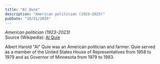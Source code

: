```yaml
---
title: "Al Quie"
description: "American politician (1923–2023)"
pubDate: "10/31/2024"
---
```


*American politician (1923–2023)*  
Source (Wikipedia): [Al Quie][1]

Albert Harold "Al" Quie was an American politician and farmer. Quie served as a member of the United States House of Representatives from 1958 to 1979 and as Governor of Minnesota from 1979 to 1983.

[1]: https://en.wikipedia.org/wiki/Al_Quie
